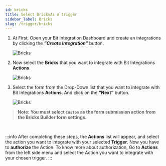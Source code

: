 ```yaml
---
id: bricks
title: Select BricksAs A trigger
sidebar_label: Bricks
slug: /trigger/bricks
---
```




1. At First, Open your Bit Integration Dashboard and create an integrations by clicking the **_“Create Integration”_** button.

   <Image src="trigger/_create-integrations" alt="Bricks" w="1020" h="350" />

2. Now select the **Bricks** that you want to integrate with Bit Integrations **Actions**.

   <Image src="trigger/bricks/select-trigger" alt="Bricks" w="1020" h="350" />

3. Select the form from the Drop-Down list that you want to integrate with Bit Integrations **Actions**. And click on the **“Next”** button.

   <Image src="trigger/bricks/selec-form-or-task-name" alt="Bricks" w="1020" h="350"/>

> **Note: You must select `Custom` as the form submission action from the Bricks Builder form settings.**

<br/>

:::info
  After completing these steps, the **Actions** list will appear, and select the action you want to integrate with your selected **Trigger**. Now you have to **authorize** the Action. To know more about authorization, Go to **Actions** from the left side menu and select the Action you want to integrate with your chosen trigger.
:::

